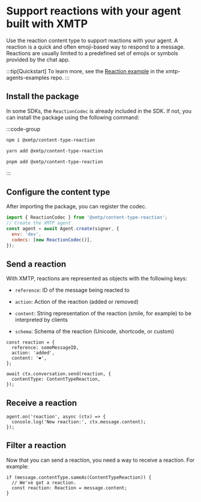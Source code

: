 # Support reactions with your agent built with XMTP

Use the reaction content type to support reactions with your agent. A reaction is a quick and often emoji-based way to respond to a message. Reactions are usually limited to a predefined set of emojis or symbols provided by the chat app.

:::tip[Quickstart]
To learn more, see the [Reaction example](https://github.com/ephemeraHQ/xmtp-agent-examples/tree/main/examples/xmtp-thinking-reaction) in the xmtp-agents-examples repo.
:::

## Install the package

In some SDKs, the `ReactionCodec` is already included in the SDK. If not, you can install the package using the following command:

:::code-group

```bash [npm]
npm i @xmtp/content-type-reaction
```

```bash [yarn]
yarn add @xmtp/content-type-reaction
```

```bash [pnpm]
pnpm add @xmtp/content-type-reaction
```

:::

## Configure the content type

After importing the package, you can register the codec.

```jsx [Node]
import { ReactionCodec } from '@xmtp/content-type-reaction';
// Create the XMTP agent
const agent = await Agent.create(signer, {
  env: 'dev',
  codecs: [new ReactionCodec()],
});
```

## Send a reaction

With XMTP, reactions are represented as objects with the following keys:

- `reference`: ID of the message being reacted to

- `action`: Action of the reaction (added or removed)

- `content`: String representation of the reaction (smile, for example) to be interpreted by clients

- `schema`: Schema of the reaction (Unicode, shortcode, or custom)

```tsx [Node]
const reaction = {
  reference: someMessageID,
  action: 'added',
  content: '❤️',
};

await ctx.conversation.send(reaction, {
  contentType: ContentTypeReaction,
});
```

## Receive a reaction

```tsx [Node]
agent.on('reaction', async (ctx) => {
  console.log('New reaction:', ctx.message.content);
});
```

## Filter a reaction

Now that you can send a reaction, you need a way to receive a reaction. For example:

```tsx [Node]
if (message.contentType.sameAs(ContentTypeReaction)) {
  // We've got a reaction.
  const reaction: Reaction = message.content;
}
```
